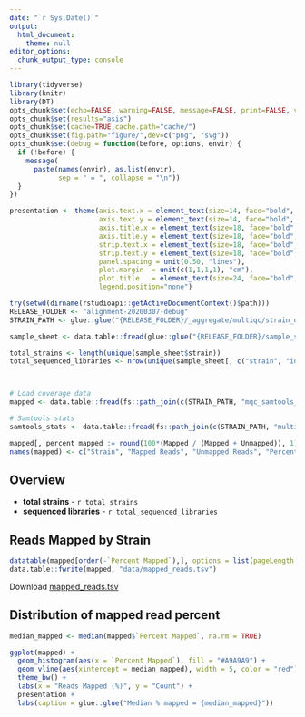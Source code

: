 ```yaml
---
date: "`r Sys.Date()`"
output: 
  html_document: 
    theme: null
editor_options: 
  chunk_output_type: console
---
```


```r
library(tidyverse)
library(knitr)
library(DT)
opts_chunk$set(echo=FALSE, warning=FALSE, message=FALSE, print=FALSE, verbose=TRUE)
opts_chunk$set(results="asis")
opts_chunk$set(cache=TRUE,cache.path="cache/")
opts_chunk$set(fig.path="figure/",dev=c("png", "svg"))
opts_chunk$set(debug = function(before, options, envir) {
  if (!before) {
    message(
      paste(names(envir), as.list(envir),
            sep = " = ", collapse = "\n"))
  }
})

presentation <- theme(axis.text.x = element_text(size=14, face="bold", color="black"),
                      axis.text.y = element_text(size=14, face="bold", color="black"),
                      axis.title.x = element_text(size=18, face="bold", color="black", vjust=-1),
                      axis.title.y = element_text(size=18, face="bold", color="black", vjust=2),
                      strip.text.x = element_text(size=18, face="bold", color="black"),
                      strip.text.y = element_text(size=18, face="bold", color="black"),
                      panel.spacing = unit(0.50, "lines"),
                      plot.margin  = unit(c(1,1,1,1), "cm"),
                      plot.title   = element_text(size=24, face="bold",vjust=2),
                      legend.position="none")


```

```r
try(setwd(dirname(rstudioapi::getActiveDocumentContext()$path)))
RELEASE_FOLDER <- "alignment-20200307-debug"
STRAIN_PATH <- glue::glue("{RELEASE_FOLDER}/_aggregate/multiqc/strain_data/")

sample_sheet <- data.table::fread(glue::glue("{RELEASE_FOLDER}/sample_sheet.tsv"))

total_strains <- length(unique(sample_sheet$strain))
total_sequenced_libraries <- nrow(unique(sample_sheet[, c("strain", "id")]))



# Load coverage data
mapped <- data.table::fread(fs::path_join(c(STRAIN_PATH, "mqc_samtools_alignment_plot_1.txt")))

# Samtools stats
samtools_stats <- data.table::fread(fs::path_join(c(STRAIN_PATH, "multiqc_samtools_stats.txt")))

mapped[, percent_mapped := round(100*(Mapped / (Mapped + Unmapped)), 1)]
names(mapped) <- c("Strain", "Mapped Reads", "Unmapped Reads", "Percent Mapped")

```

## Overview

* __total strains__ - `r total_strains`
* __sequenced libraries__ - `r total_sequenced_libraries`

## Reads Mapped by Strain

```r
datatable(mapped[order(-`Percent Mapped`),], options = list(pageLength = 50))
data.table::fwrite(mapped, "data/mapped_reads.tsv")
```

Download [mapped_reads.tsv](data/mapped_reads.tsv)

## Distribution of mapped read percent

```r

median_mapped <- median(mapped$`Percent Mapped`, na.rm = TRUE)

ggplot(mapped) + 
  geom_histogram(aes(x = `Percent Mapped`), fill = "#A9A9A9") +
  geom_vline(aes(xintercept = median_mapped), width = 5, color = "red") +
  theme_bw() +
  labs(x = "Reads Mapped (%)", y = "Count") +
  presentation + 
  labs(caption = glue::glue("Median % mapped = {median_mapped}"))

```
